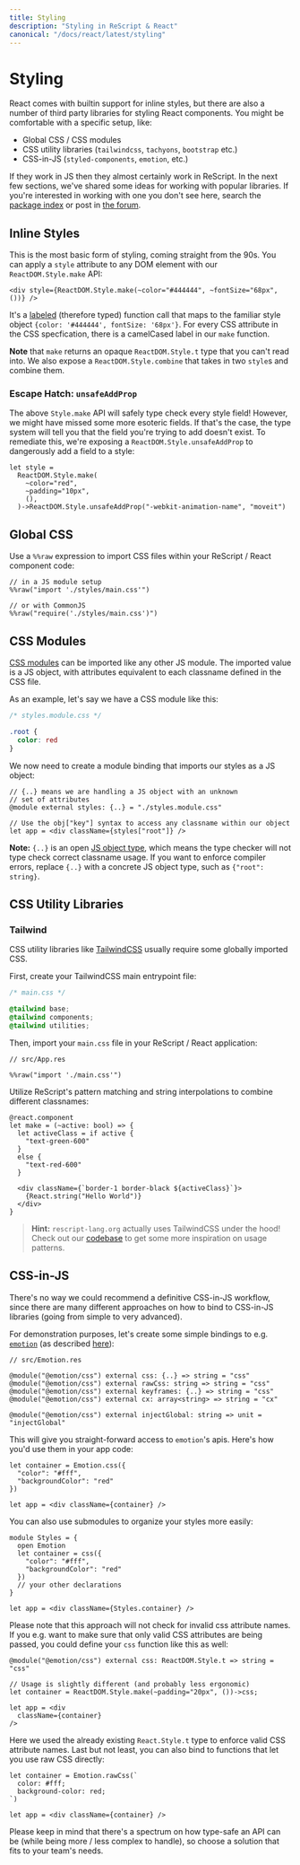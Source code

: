 ```yaml
---
title: Styling
description: "Styling in ReScript & React"
canonical: "/docs/react/latest/styling"
---
```


# Styling

React comes with builtin support for inline styles, but there are also a number of third party libraries for styling React components. You might be comfortable with a specific setup, like:

- Global CSS / CSS modules
- CSS utility libraries (`tailwindcss`, `tachyons`, `bootstrap` etc.)
- CSS-in-JS (`styled-components`, `emotion`, etc.)

If they work in JS then they almost certainly work in ReScript. In the next few sections, we've shared some ideas for working with popular libraries. If you're interested in working with one you don't see here, search the [package index](https://rescript-lang.org/packages) or post in [the forum](https://forum.rescript-lang.org).


## Inline Styles

This is the most basic form of styling, coming straight from the 90s. You can apply a `style` attribute to any DOM element with our `ReactDOM.Style.make` API:

```res
<div style={ReactDOM.Style.make(~color="#444444", ~fontSize="68px", ())} />
```

It's a [labeled](/docs/manual/latest/function#labeled-arguments) (therefore typed) function call that maps to the familiar style object `{color: '#444444', fontSize: '68px'}`. For every CSS attribute in the CSS specfication, there is a camelCased label in our `make` function.

**Note** that `make` returns an opaque `ReactDOM.Style.t` type that you can't read into. We also expose a `ReactDOM.Style.combine` that takes in two `style`s and combine them.

### Escape Hatch: `unsafeAddProp`

The above `Style.make` API will safely type check every style field! However, we might have missed some more esoteric fields. If that's the case, the type system will tell you that the field you're trying to add doesn't exist. To remediate this, we're exposing a `ReactDOM.Style.unsafeAddProp` to dangerously add a field to a style:

```res
let style =
  ReactDOM.Style.make(
    ~color="red",
    ~padding="10px",
    (),
  )->ReactDOM.Style.unsafeAddProp("-webkit-animation-name", "moveit")
```

## Global CSS

Use a `%%raw` expression to import CSS files within your ReScript / React component code:

```rescript
// in a JS module setup
%%raw("import './styles/main.css'")

// or with CommonJS
%%raw("require('./styles/main.css')")
```

## CSS Modules

[CSS modules](https://github.com/css-modules/css-modules) can be imported like any other JS module. The imported value is a JS object, with attributes equivalent to each classname defined in the CSS file.

As an example, let's say we have a CSS module like this:

```css
/* styles.module.css */

.root {
  color: red
}
```

We now need to create a module binding that imports our styles as a JS object: 

```res
// {..} means we are handling a JS object with an unknown
// set of attributes
@module external styles: {..} = "./styles.module.css"

// Use the obj["key"] syntax to access any classname within our object
let app = <div className={styles["root"]} />
```

**Note:** `{..}` is an open [JS object type](/docs/manual/latest/object#type-declaration), which means the type checker will not type check correct classname usage. If you want to enforce compiler errors, replace `{..}` with a concrete JS object type, such as `{"root": string}`.


## CSS Utility Libraries

### Tailwind

CSS utility libraries like [TailwindCSS](https://tailwindcss.com) usually require some globally imported CSS.

First, create your TailwindCSS main entrypoint file:

```css
/* main.css */

@tailwind base;
@tailwind components;
@tailwind utilities;
```

Then, import your `main.css` file in your ReScript / React application:

```res
// src/App.res

%%raw("import './main.css'")
```

Utilize ReScript's pattern matching and string interpolations to combine different classnames:

```res
@react.component
let make = (~active: bool) => {
  let activeClass = if active {
    "text-green-600"
  }
  else {
    "text-red-600"
  }

  <div className={`border-1 border-black ${activeClass}`}>
    {React.string("Hello World")}
  </div>
}
```

> **Hint:** `rescript-lang.org` actually uses TailwindCSS under the hood! Check out our [codebase](https://github.com/rescript-association/rescript-lang.org) to get some more inspiration on usage patterns.


## CSS-in-JS

There's no way we could recommend a definitive CSS-in-JS workflow, since there are many different approaches on how to bind to CSS-in-JS libraries (going from simple to very advanced).

For demonstration purposes, let's create some simple bindings to e.g. [`emotion`](https://emotion.sh/docs/introduction) (as described [here](https://github.com/bloodyowl/rescript-react-starter-kit/blob/eca7055c59ba578b2d1994fc928d8f541a423e74/src/shared/Emotion.res)):

```res
// src/Emotion.res

@module("@emotion/css") external css: {..} => string = "css"
@module("@emotion/css") external rawCss: string => string = "css"
@module("@emotion/css") external keyframes: {..} => string = "css"
@module("@emotion/css") external cx: array<string> => string = "cx"

@module("@emotion/css") external injectGlobal: string => unit = "injectGlobal"
```

This will give you straight-forward access to `emotion`'s apis. Here's how you'd use them in your app code:

```res
let container = Emotion.css({
  "color": "#fff",
  "backgroundColor": "red"
})

let app = <div className={container} />
```

You can also use submodules to organize your styles more easily:

```res
module Styles = {
  open Emotion
  let container = css({
    "color": "#fff",
    "backgroundColor": "red"
  })
  // your other declarations
}

let app = <div className={Styles.container} />
```

Please note that this approach will not check for invalid css attribute names. If you e.g. want to make sure that only valid CSS attributes are being passed, you could define your `css` function like this as well:

```res
@module("@emotion/css") external css: ReactDOM.Style.t => string = "css"

// Usage is slightly different (and probably less ergonomic)
let container = ReactDOM.Style.make(~padding="20px", ())->css;

let app = <div
  className={container}
/>
```

Here we used the already existing `React.Style.t` type to enforce valid CSS attribute names. 
Last but not least, you can also bind to functions that let you use raw CSS directly:

```res
let container = Emotion.rawCss(`
  color: #fff;
  background-color: red;
`)

let app = <div className={container} />
```

Please keep in mind that there's a spectrum on how type-safe an API can be (while being more / less complex to handle), so choose a solution that fits to your team's needs.
